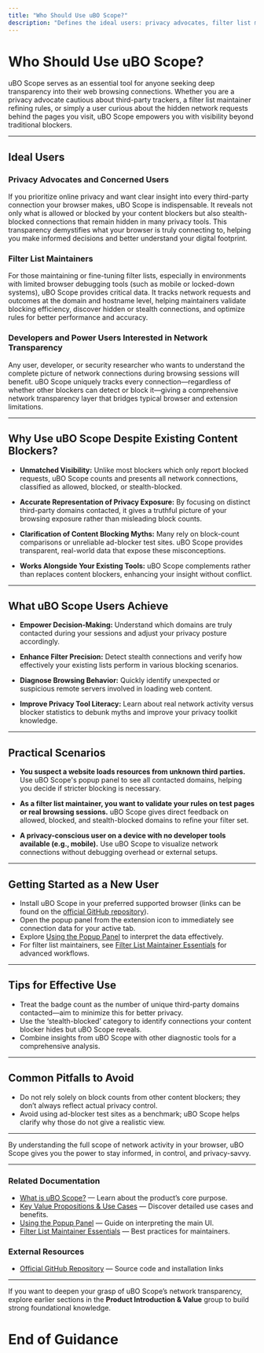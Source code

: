 ```yaml
---
title: "Who Should Use uBO Scope?"
description: "Defines the ideal users: privacy advocates, filter list maintainers, and anyone wanting greater transparency about third-party server connections in their browsing sessions, regardless of existing content blockers."
---
```


# Who Should Use uBO Scope?

uBO Scope serves as an essential tool for anyone seeking deep transparency into their web browsing connections. Whether you are a privacy advocate cautious about third-party trackers, a filter list maintainer refining rules, or simply a user curious about the hidden network requests behind the pages you visit, uBO Scope empowers you with visibility beyond traditional blockers.

---

## Ideal Users

### Privacy Advocates and Concerned Users

If you prioritize online privacy and want clear insight into every third-party connection your browser makes, uBO Scope is indispensable. It reveals not only what is allowed or blocked by your content blockers but also stealth-blocked connections that remain hidden in many privacy tools. This transparency demystifies what your browser is truly connecting to, helping you make informed decisions and better understand your digital footprint.

### Filter List Maintainers

For those maintaining or fine-tuning filter lists, especially in environments with limited browser debugging tools (such as mobile or locked-down systems), uBO Scope provides critical data. It tracks network requests and outcomes at the domain and hostname level, helping maintainers validate blocking efficiency, discover hidden or stealth connections, and optimize rules for better performance and accuracy.

### Developers and Power Users Interested in Network Transparency

Any user, developer, or security researcher who wants to understand the complete picture of network connections during browsing sessions will benefit. uBO Scope uniquely tracks every connection—regardless of whether other blockers can detect or block it—giving a comprehensive network transparency layer that bridges typical browser and extension limitations.

---

## Why Use uBO Scope Despite Existing Content Blockers?

- **Unmatched Visibility:** Unlike most blockers which only report blocked requests, uBO Scope counts and presents all network connections, classified as allowed, blocked, or stealth-blocked.

- **Accurate Representation of Privacy Exposure:** By focusing on distinct third-party domains contacted, it gives a truthful picture of your browsing exposure rather than misleading block counts.

- **Clarification of Content Blocking Myths:** Many rely on block-count comparisons or unreliable ad-blocker test sites. uBO Scope provides transparent, real-world data that expose these misconceptions.

- **Works Alongside Your Existing Tools:** uBO Scope complements rather than replaces content blockers, enhancing your insight without conflict.

---

## What uBO Scope Users Achieve

- **Empower Decision-Making:** Understand which domains are truly contacted during your sessions and adjust your privacy posture accordingly.

- **Enhance Filter Precision:** Detect stealth connections and verify how effectively your existing lists perform in various blocking scenarios.

- **Diagnose Browsing Behavior:** Quickly identify unexpected or suspicious remote servers involved in loading web content.

- **Improve Privacy Tool Literacy:** Learn about real network activity versus blocker statistics to debunk myths and improve your privacy toolkit knowledge.

---

## Practical Scenarios

- **You suspect a website loads resources from unknown third parties.** Use uBO Scope's popup panel to see all contacted domains, helping you decide if stricter blocking is necessary.

- **As a filter list maintainer, you want to validate your rules on test pages or real browsing sessions.** uBO Scope gives direct feedback on allowed, blocked, and stealth-blocked domains to refine your filter set.

- **A privacy-conscious user on a device with no developer tools available (e.g., mobile).** Use uBO Scope to visualize network connections without debugging overhead or external setups.

---

## Getting Started as a New User

- Install uBO Scope in your preferred supported browser (links can be found on the [official GitHub repository](https://github.com/gorhill/uBO-Scope#installation)).
- Open the popup panel from the extension icon to immediately see connection data for your active tab.
- Explore [Using the Popup Panel](/getting-started/using-and-validating/using-popup) to interpret the data effectively.
- For filter list maintainers, see [Filter List Maintainer Essentials](/guides/use-cases-and-best-practices/filter-list-maintainer-essentials) for advanced workflows.

---

## Tips for Effective Use

- Treat the badge count as the number of unique third-party domains contacted—aim to minimize this for better privacy.
- Use the ‘stealth-blocked’ category to identify connections your content blocker hides but uBO Scope reveals.
- Combine insights from uBO Scope with other diagnostic tools for a comprehensive analysis.

---

## Common Pitfalls to Avoid

- Do not rely solely on block counts from other content blockers; they don’t always reflect actual privacy control.
- Avoid using ad-blocker test sites as a benchmark; uBO Scope helps clarify why those do not give a realistic view.

---

By understanding the full scope of network activity in your browser, uBO Scope gives you the power to stay informed, in control, and privacy-savvy.

---

### Related Documentation

- [What is uBO Scope?](/overview/product-intro-value/about-ubo-scope) — Learn about the product’s core purpose.
- [Key Value Propositions & Use Cases](/overview/product-intro-value/value-prop-use-cases) — Discover detailed use cases and benefits.
- [Using the Popup Panel](/getting-started/using-and-validating/using-popup) — Guide on interpreting the main UI.
- [Filter List Maintainer Essentials](/guides/use-cases-and-best-practices/filter-list-maintainer-essentials) — Best practices for maintainers.

### External Resources

- [Official GitHub Repository](https://github.com/gorhill/uBO-Scope) — Source code and installation links

---

If you want to deepen your grasp of uBO Scope’s network transparency, explore earlier sections in the **Product Introduction & Value** group to build strong foundational knowledge.

# End of Guidance
